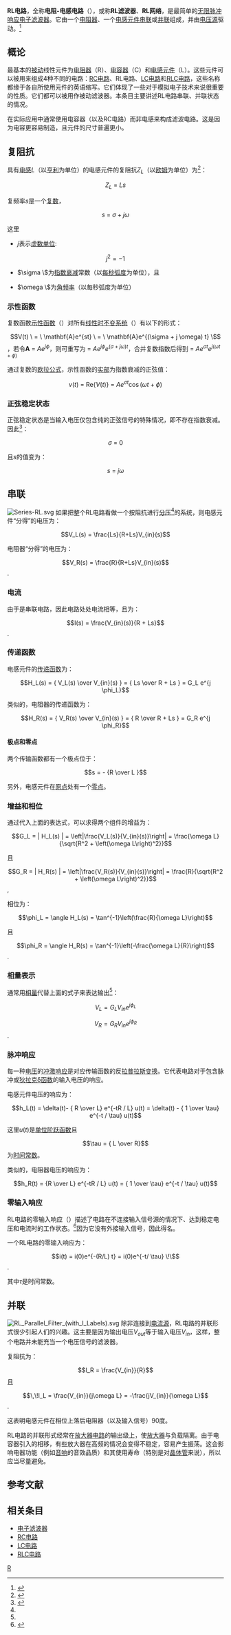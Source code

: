 {{NoteTA|1=zh-hant:複阻抗;zh-hans:复阻抗;|2=zh-hant:複頻率;zh-hans:复频率;}}
{{线性模拟电子滤波器|filter1=hide|filter2=hide}}
'''RL电路'''，全称'''电阻-电感电路'''（{{lang-en|Resistor-inductor circuit}}），或称'''RL滤波器'''、'''RL网络'''，是最简单的[[无限脉冲响应滤波器|无限脉冲响应]][[电子滤波器|电子滤波器]]。它由一个[[电阻器|电阻器]]、一个[[电感元件|电感元件]][[串联|串联]]或[[并联|并联]]组成，并由[[电压源|电压源]]驱动。<ref name="textbook">{{cite book|publisher=高等教育出版社|author=童诗白、华成英 主编|title=模拟电子技术基础（第四版）|year=2006|url=https://archive.org/details/monidianzijishuj0001unse|isbn=978-7-04-018922-3}}</ref>

==  概论 ==
最基本的[[被动元件|被动]]线性元件为[[电阻器|电阻器]]（R）、[[电容器|电容器]]（C）和[[电感元件|电感元件]]（L）。这些元件可以被用来组成4种不同的电路：[[RC电路|RC电路]]、RL电路、[[LC电路|LC电路]]和[[RLC电路|RLC电路]]，这些名称都缘于各自所使用元件的英语缩写。它们体现了一些对于模拟电子技术来说很重要的性质。它们都可以被用作被动滤波器。本条目主要讲述RL电路串联、并联状态的情况。

在实际应用中通常使用电容器（以及RC电路）而非电感来构成滤波电路。这是因为电容更容易制造，且元件的尺寸普遍更小。

== 复阻抗 ==
具有[[电感|电感]]''L''（以[[亨利_(单位)|亨利]]为单位）的电感元件的复阻抗''Z''<sub>''L''</sub>（以[[欧姆|欧姆]]为单位）为<ref name="new concept textbook">{{cite book|author=赵凯华，陈熙谋|title=新概念物理教材：电磁学（第二版）|publisher=高等教育出版社|isbn=978-7-04-020202-1}}</ref>：

:<math>Z_L \ = \ Ls </math>

复频率''s''是一个[[复数_(数学)|复数]]，

:<math>s \ = \ \sigma + j \omega  </math>

这里

* ''j''表示[[虚数单位|虚数单位]]:
:<math> j^2 = -1</math>

* <math>\sigma \ </math>为[[指数衰减|指数衰减]]常数（以[[每秒弧度|每秒弧度]]为单位），且

* <math>\omega \ </math>为[[角频率|角频率]]（以每秒弧度为单位）

=== 示性函数 ===
复数函数[[本征函数|示性函数]]（{{lang|en|Eigenfunctions}}）对所有[[线性时不变系统理论|线性时不变系统]]（{{lang|en|linear time-invariant, LTI}}）有以下的形式：

:<math>V(t) \ = \ \mathbf{A}e^{st} \ = \ \mathbf{A}e^{(\sigma + j \omega) t}  \ </math>，若令<math> \mathbf{A} \ = \ A e^{j \phi}</math>，则可重写为<math>\ = \ A e^{j \phi}e^{(\sigma + j \omega) t} </math>，合并复数指数后得到<math> \ = \ A e^{\sigma t}e^{j ( \omega t + \phi )}</math>

通过复数的[[欧拉公式|欧拉公式]]，示性函数的[[实部|实部]]为指数衰减的正弦值：

:<math> v(t) \ = \ \mathrm{Re} \left \{ V(t)  \right \} \ = \ A e^{\sigma t} \cos(\omega t + \phi )</math>

=== 正弦稳定状态 ===
正弦稳定状态是当输入电压仅包含纯的正弦信号的特殊情况，即不存在指数衰减。因此<ref>{{cite journal|author=李兴毅，胡玉安|title=正弦交流电压激励下的RL电路瞬态响应的研究|journal=河南师范大学学报（自然科学版）|year=2006|volume=34|issue=2}}</ref>：

:<math> \sigma \ = \ 0 </math>

且''s''的值变为：

:<math>s \ = \  j \omega  </math>

== 串联 ==
[[File:Series-RL.svg|thumb]]
如果把整个RL电路看做一个按阻抗进行[[电压分配定则|分压]]<ref name="new concept textbook"/>的系统，则电感元件“分得”的电压为：

:<math>V_L(s) = \frac{Ls}{R+Ls}V_{in}(s)</math>

电阻器“分得”的电压为：

:<math>V_R(s) = \frac{R}{R+Ls}V_{in}(s)</math>.

=== 电流 ===
由于是串联电路，因此电路处处电流相等，且为：
:<math>I(s) = \frac{V_{in}(s)}{R + Ls}</math>.

=== 传递函数 ===
电感元件的[[传递函数|传递函数]]为：

:<math> H_L(s) = { V_L(s) \over V_{in}(s) }   = { Ls \over R + Ls  }  =  G_L e^{j \phi_L} </math>

类似的，电阻器的传递函数为：

:<math> H_R(s) = { V_R(s) \over V_{in}(s) }   = { R \over R + Ls  }  =  G_R e^{j \phi_R}</math>

==== 极点和零点 ====
两个传输函数都有一个极点位于：

:<math> s = - {R \over L } </math>

另外，电感元件在[[原点|原点]]处有一个[[零点|零点]]。

=== 增益和相位 ===
通过代入上面的表达式，可以求得两个组件的增益为：

:<math>G_L =  | H_L(s) | = \left|\frac{V_L(s)}{V_{in}(s)}\right| = \frac{\omega L}{\sqrt{R^2 + \left(\omega L\right)^2}}</math>

且

:<math>G_R =  | H_R(s) | = \left|\frac{V_R(s)}{V_{in}(s)}\right| = \frac{R}{\sqrt{R^2 + \left(\omega L\right)^2}}</math>,

相位为：

:<math>\phi_L = \angle H_L(s)  =  \tan^{-1}\left(\frac{R}{\omega L}\right)</math>

且

:<math>\phi_R =  \angle H_R(s)  = \tan^{-1}\left(-\frac{\omega L}{R}\right)</math>.

=== 相量表示 ===
通常用[[相量|相量]]代替上面的式子来表达输出<ref name="new concept textbook"/>：

:<math>V_L = G_{L}V_{in} e^{j \phi_L}</math>
:<math>V_R = G_{R}V_{in}e^{j \phi_R}</math>.

=== 脉冲响应 ===
每一种[[电压|电压]]的[[冲激响应|冲激响应]]是对应传输函数的反[[拉普拉斯变换|拉普拉斯变换]]。它代表电路对于包含脉冲或[[狄拉克δ函数|狄拉克δ函数]]的输入电压的响应。

电感元件电压的响应为：

:<math> h_L(t) = \delta(t)- { R \over L} e^{-tR / L} u(t)   =  \delta(t) - { 1 \over \tau} e^{-t / \tau} u(t)  </math>

这里''u''(''t'')是[[单位阶跃函数|单位阶跃函数]]且

:<math> \tau = { L \over R} </math>为[[时间常数|时间常数]]。

类似的，电阻器电压的响应为：

:<math> h_R(t) =  {R \over L} e^{-tR / L} u(t)   =   { 1 \over \tau} e^{-t / \tau} u(t) </math>

=== 零输入响应 ===
RL电路的零输入响应（{{lang|en|Zero input response， ZIR}}）描述了电路在不连接输入信号源的情况下、达到稳定电压和电流时的工作状态。<ref>{{cite journal|author=谢国秋，蒋天|title=RL电路零输入响应的研究|journal=昆明大学学报|year=2001|volume=12|issue=2}}</ref>因为它没有外接输入信号，因此得名。

一个RL电路的零输入响应为：

:<math> i(t) = i(0)e^{-(R/L) t} = i(0)e^{-t/ \tau} \!\ </math>.

其中<math>\tau</math>是时间常数。

== 并联 ==
[[File:RL_Parallel_Filter_(with_I_Labels).svg|thumb]]
除非连接到[[电流源|电流源]]，RL电路的并联形式很少引起人们的兴趣。这主要是因为输出电压<math>V_{out}</math>等于输入电压<math>V_{in}</math>，这样，整个电路并未能充当一个电压信号的滤波器。

复阻抗为：

:<math>I_R = \frac{V_{in}}{R}</math>
且
:<math>\,\!I_L = \frac{V_{in}}{j\omega L} = -\frac{jV_{in}}{\omega L}</math>.

这表明电感元件在相位上落后电阻器（以及输入信号）90度。

RL电路的并联形式经常在[[放大器电路|放大器电路]]的输出级上，使[[放大器|放大器]]与负载隔离。由于电容器引入的相移，有些放大器在高频的情况会变得不稳定，容易产生振荡。这会影响电器功能（例如[[高保真|音响]]的音效品质）和其使用寿命（特别是对[[晶体管|晶体管]]来说），所以应当尽量避免。

== 参考文献 ==
{{reflist}}

== 相关条目 ==
* [[电子滤波器|电子滤波器]]
* [[RC电路|RC电路]]
* [[LC电路|LC电路]]
* [[RLC电路|RLC电路]]

[[Category:电路分析|R]]
